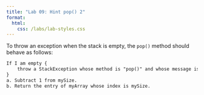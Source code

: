 ```yaml
---
title: "Lab 09: Hint pop() 2"
format: 
  html:
    css: /labs/lab-styles.css
---
```


To throw an exception when the stack is empty, the `pop()` method should behave as follows:

```default  
If I am empty {
    throw a StackException whose method is "pop()" and whose message is "stack is empty".
} 
a. Subtract 1 from mySize.
b. Return the entry of myArray whose index is mySize.
```